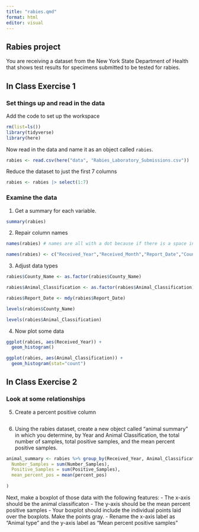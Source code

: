 ```yaml
---
title: "rabies.qmd"
format: html
editor: visual
---
```


## Rabies project

You are receiving a dataset from the New York State Department of Health that shows test results for specimens submitted to be tested for rabies.

## In Class Exercise 1

### Set things up and read in the data

Add the code to set up the workspace

```r
rm(list=ls())
library(tidyverse)
library(here)
```

Now read in the data and name it as an object called `rabies`.

```r
rabies <- read.csv(here("data", "Rabies_Laboratory_Submissions.csv"))
```

Reduce the dataset to just the first 7 columns

```r
rabies <- rabies |> select(1:7)
```

### Examine the data

1.  Get a summary for each variable.

```r
summary(rabies)
```

2.  Repair column names

```r
names(rabies) # names are all with a dot because if there is a space in csv file then R automatically puts a dot where the space used to be

names(rabies) <- c("Received_Year","Received_Month","Report_Date","County_Name","Animal_Classification", "Number_of_Samples", "Positive_Samples")
```

3.  Adjust data types

```r
rabies$County_Name <- as.factor(rabies$County_Name)

rabies$Animal_Classification <- as.factor(rabies$Animal_Classification)

rabies$Report_Date <- mdy(rabies$Report_Date)

levels(rabies$County_Name)

levels(rabies$Animal_Classification)
```

4.  Now plot some data

```r
ggplot(rabies, aes(Received_Year)) +
  geom_histogram()

ggplot(rabies, aes(Animal_Classification)) +
  geom_histogram(stat="count")
```

## In Class Exercise 2

### Look at some relationships

5.  Create a percent positive column

```r

```

6.  Using the rabies dataset, create a new object called "animal summary" in which you determine, by Year and Animal Classification, the total number of samples, total positive samples, and the mean percent positive samples.

```r
animal_summary <- rabies %>% group_by(Received_Year, Animal_Classification) %>% summarise(
  Number_Samples = sum(Number_Samples),
  Positive_Samples = sum(Positive_Samples),
  mean_percent_pos = mean(percent_pos)
  
)


```

Next, make a boxplot of those data with the following features: - The x-axis should be the animal classificaton - The y-axis should be the mean percent positive samples - Your boxplot should include the individual points laid over the boxplots. Make the points gray. - Rename the x-axis label as "Animal type" and the y-axis label as "Mean percent positive samples"

```r

```
